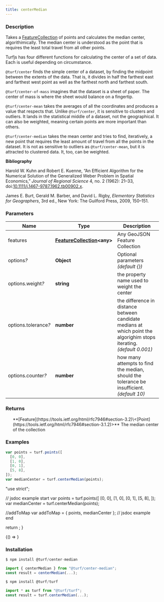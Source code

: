 ```yaml
---
title: centerMedian
---
```



### Description

Takes a [FeatureCollection](https://tools.ietf.org/html/rfc7946#section-3.3) of points and calculates the median center,
algorithimically. The median center is understood as the point that is
requires the least total travel from all other points.

Turfjs has four different functions for calculating the center of a set of
data. Each is useful depending on circumstance.

`@turf/center` finds the simple center of a dataset, by finding the
midpoint between the extents of the data. That is, it divides in half the
farthest east and farthest west point as well as the farthest north and
farthest south.

`@turf/center-of-mass` imagines that the dataset is a sheet of paper.
The center of mass is where the sheet would balance on a fingertip.

`@turf/center-mean` takes the averages of all the coordinates and
produces a value that respects that. Unlike `@turf/center`, it is
sensitive to clusters and outliers. It lands in the statistical middle of a
dataset, not the geographical. It can also be weighted, meaning certain
points are more important than others.

`@turf/center-median` takes the mean center and tries to find, iteratively,
a new point that requires the least amount of travel from all the points in
the dataset. It is not as sensitive to outliers as `@turf/center-mean`, but it is
attracted to clustered data. It, too, can be weighted.

**Bibliography**

Harold W. Kuhn and Robert E. Kuenne, “An Efficient Algorithm for the
Numerical Solution of the Generalized Weber Problem in Spatial
Economics,” _Journal of Regional Science_ 4, no. 2 (1962): 21–33,
doi:[10.1111/j.1467-9787.1962.tb00902.x](https://doi.org/10.1111/j.1467-9787.1962.tb00902.x).

James E. Burt, Gerald M. Barber, and David L. Rigby, _Elementary
Statistics for Geographers_, 3rd ed., New York: The Guilford
Press, 2009, 150–151.

### Parameters

| Name                      | Type                                                                           | Description                                                                                                           |
| ------------------------- | ------------------------------------------------------------------------------ | --------------------------------------------------------------------------------------------------------------------- |
| features                  | **[FeatureCollection](https://tools.ietf.org/html/rfc7946#section-3.3)\<any>** | Any GeoJSON Feature Collection                                                                                        |
| options<i>?</i>           | **Object**                                                                     | Optional parameters _(default \{})_                                                                                   |
| options.weight<i>?</i>    | **string**                                                                     | the property name used to weight the center                                                                           |
| options.tolerance<i>?</i> | **number**                                                                     | the difference in distance between candidate medians at which point the algorighim stops iterating. _(default 0.001)_ |
| options.counter<i>?</i>   | **number**                                                                     | how many attempts to find the median, should the tolerance be insufficient. _(default 10)_                            |

### Returns

<ul>
  **[Feature](https://tools.ietf.org/html/rfc7946#section-3.2)\<[Point](https://tools.ietf.org/html/rfc7946#section-3.1.2)>** The median center of the collection

</ul>

### Examples

```javascript
var points = turf.points([
  [0, 0],
  [1, 0],
  [0, 1],
  [5, 8],
]);
var medianCenter = turf.centerMedian(points);
```

  "use strict";

  // jsdoc example start
  var points = turf.points([
    [0, 0],
    [1, 0],
    [0, 1],
    [5, 8],
  ]);
  var medianCenter = turf.centerMedian(points);

  //addToMap
  var addToMap = { points, medianCenter };
  // jsdoc example end

  return <ExampleMap addToMap={addToMap} />;
}

<!-- prettier-ignore -->
<BrowserOnly>{() => <Map0 />}</BrowserOnly>

### Installation

```javascript
$ npm install @turf/center-median

import { centerMedian } from "@turf/center-median";
const result = centerMedian(...);
```

```javascript
$ npm install @turf/turf

import * as turf from "@turf/turf";
const result = turf.centerMedian(...);
```
